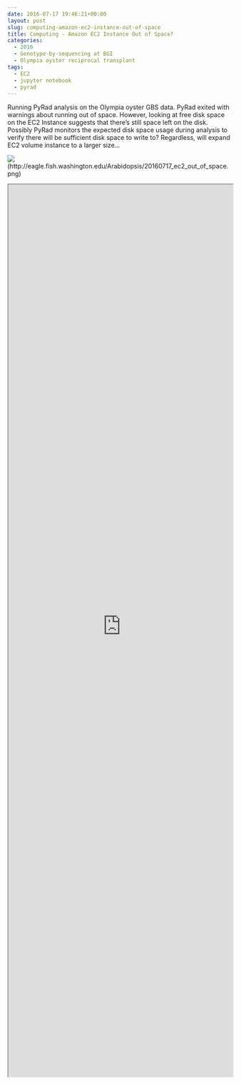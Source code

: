 ```yaml
---
date: 2016-07-17 19:46:21+00:00
layout: post
slug: computing-amazon-ec2-instance-out-of-space
title: Computing - Amazon EC2 Instance Out of Space?
categories:
  - 2016
  - Genotype-by-sequencing at BGI
  - Olympia oyster reciprocal transplant
tags:
  - EC2
  - jupyter notebook
  - pyrad
---
```


Running PyRad analysis on the Olympia oyster GBS data. PyRad exited with warnings about running out of space. However, looking at free disk space on the EC2 Instance suggests that there's still space left on the disk. Possibly PyRad monitors the expected disk space usage during analysis to verify there will be sufficient disk space to write to? Regardless, will expand EC2 volume instance to a larger size...

![](https://eagle.fish.washington.edu/Arabidopsis/20160717_ec2_out_of_space.png)(http://eagle.fish.washington.edu/Arabidopsis/20160717_ec2_out_of_space.png)

<iframe src="https://render.githubusercontent.com/view/ipynb?commit=a63ac11b57c693a7762dec20508c796cc8575ff4&enc_url=68747470733a2f2f7261772e67697468756275736572636f6e74656e742e636f6d2f73723332302f4c6162446f63732f613633616331316235376336393361373736326465633230353038633739366363383537356666342f6a7570797465725f6e62732f73616d2f32303136303731355f6563325f6f6c795f6762735f70797261642e6970796e62&nwo=sr320%2FLabDocs&path=jupyter_nbs%2Fsam%2F20160715_ec2_oly_gbs_pyrad.ipynb&repository_id=13746500#c4fc33df-e3eb-4377-b469-28e11bf518f6" width="100%" height="2000" scrolling="yes"></iframe>




